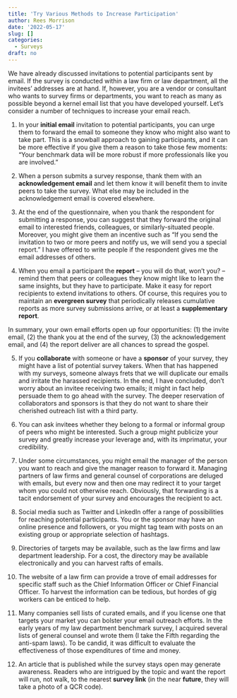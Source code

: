 ```yaml
---
title: 'Try Various Methods to Increase Participation'
author: Rees Morrison
date: '2022-05-17'
slug: []
categories:
  - Surveys
draft: no
---
```


We have already discussed invitations to potential participants sent by email.  If the survey is conducted within a law firm or law department, all the invitees’ addresses are at hand.  If, however, you are a vendor or consultant who wants to survey firms or departments, you want to reach as many as possible beyond a kernel email list that you have developed yourself.  Let’s consider a number of techniques to increase your email reach.

<!-- more -->

1.	In your **initial email** invitation to potential participants, you can urge them to forward the email to someone they know who might also want to take part.  This is a snowball approach to gaining participants, and it can be more effective if you give them a reason to take those few moments:  “Your benchmark data will be more robust if more professionals like you are involved.”

2.	When a person submits a survey response, thank them with an **acknowledgement email** and let them know it will benefit them to invite peers to take the survey.   What else may be included in the acknowledgement email is covered elsewhere.

3.	At the end of the questionnaire, when you thank the respondent for submitting a response, you can suggest that they forward the original email to interested friends, colleagues, or similarly-situated people.  Moreover, you might give them an incentive such as “If you send the invitation to two or more peers and notify us, we will send you a special report.”  I have offered to write people if the respondent gives me the email addresses of others.

4.	When you email a participant the **report** – you will do that, won’t you? – remind them that peers or colleagues they know might like to learn the same insights, but they have to participate.  Make it easy for report recipients to extend invitations to others.  Of course, this requires you to maintain an **evergreen survey** that periodically releases cumulative reports as more survey submissions  arrive, or at least a **supplementary report**.

In summary, your own email efforts open up four opportunities: (1) the invite email, (2) the thank you at the end of the survey, (3) the acknowledgement email, and (4) the report deliver are all chances to spread the gospel.

5.	If you **collaborate** with someone or have a **sponsor** of your survey, they might have a list of potential survey takers.  When that has happened with my surveys, someone always frets that we will duplicate our emails and irritate the harassed recipients.  In the end, I have concluded, don’t worry about an invitee receiving two emails; it might in fact help persuade them to go ahead with the survey.  The deeper reservation of collaborators and sponsors is that they do not want to share their cherished outreach list with a third party.  

6.	You can ask invitees whether they belong to a formal or informal group of peers who might be interested.  Such a group might publicize your survey and greatly increase your leverage and, with its imprimatur, your credibility.

7.	Under some circumstances, you might email the manager of the person you want to reach and give the manager reason to forward it.  Managing partners of law firms and general counsel of corporations are deluged with emails, but every now and then one may redirect it to your target whom you could not otherwise reach.  Obviously, that forwarding is a tacit endorsement of your survey and encourages the recipient to act.  

8.	Social media such as Twitter and LinkedIn offer a range of possibilities for reaching potential participants.   You or the sponsor may have an online presence and followers, or you might tag team with posts on an existing group or appropriate selection of hashtags.

9.	Directories of targets may be available, such as the law firms and law department leadership.  For a cost, the directory may be available electronically and you can harvest rafts of emails.

10.	The website of a law firm can provide a trove of email addresses for specific staff such as the Chief Information Officer or Chief Financial Officer.  To harvest the information can be tedious, but hordes of gig workers can be enticed to help.

11.	Many companies sell lists of curated emails, and if you license one that targets your market you can bolster your email outreach efforts.  In the early years of my law department benchmark survey, I acquired several lists of general counsel and wrote them (I take the Fifth regarding the anti-spam laws).   To be candid, it was difficult to evaluate the effectiveness of those expenditures of time and money.

12.	An article that is published while the survey stays open may generate awareness.  Readers who are intrigued by the topic and want the report will run, not walk, to the nearest **survey link** (in the near **future**, they will take a photo of a QCR code).

<!-- Book: Deploy -->
<!-- Source: Generic -->